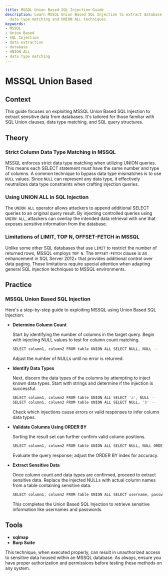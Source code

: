 ```yaml
---
title: MSSQL Union Based SQL Injection Guide
description: Learn MSSQL Union Based SQL Injection to extract database data. Understand
  data type matching and UNION ALL techniques.
keywords:
- MSSQL
- Union Based
- SQL Injection
- data extraction
- database
- UNION ALL
- data type matching
---
```


# MSSQL Union Based

## Context

This guide focuses on exploiting MSSQL Union Based SQL Injection to extract sensitive data from databases. It's tailored for those familiar with SQL Union clauses, data type matching, and SQL query structures.

## Theory

### Strict Column Data Type Matching in MSSQL

MSSQL enforces strict data type matching when utilizing UNION queries. This means each SELECT statement must have the same number and type of columns. A common technique to bypass data type mismatches is to use `NULL` values. Since `NULL` can represent any data type, it effectively neutralizes data type constraints when crafting injection queries.

### Using UNION ALL in SQL Injection

The `UNION ALL` operator allows attackers to append additional SELECT queries to an original query result. By injecting controlled queries using `UNION ALL`, attackers can overlay the intended data retrieval with one that exposes sensitive information from the database.

### Limitations of LIMIT, TOP N, OFFSET-FETCH in MSSQL

Unlike some other SQL databases that use `LIMIT` to restrict the number of returned rows, MSSQL employs `TOP N`. The `OFFSET-FETCH` clause is an enhancement in SQL Server 2012+ that provides additional control over data paging. These limitations require special attention when adapting general SQL injection techniques to MSSQL environments.

## Practice

### MSSQL Union Based SQL Injection

Here's a step-by-step guide to exploiting MSSQL using Union Based SQL Injection:

- **Determine Column Count**

    Start by identifying the number of columns in the target query. Begin with injecting NULL values to test for column count matching.
    
    ```bash
    SELECT column1, column2 FROM table UNION ALL SELECT NULL, NULL --
    ```

    Adjust the number of NULLs until no error is returned.

- **Identify Data Types**

    Next, discern the data types of the columns by attempting to inject known data types. Start with strings and determine if the injection is successful.

    ```bash
    SELECT column1, column2 FROM table UNION ALL SELECT 'a', NULL --
    SELECT column1, column2 FROM table UNION ALL SELECT NULL, 'b' --
    ```

    Check which injections cause errors or valid responses to infer column data types.

- **Validate Columns Using ORDER BY**

    Sorting the result set can further confirm valid column positions.

    ```bash
    SELECT column1, column2 FROM table UNION ALL SELECT NULL, NULL ORDER BY 1 --
    ```

    Evaluate the query response; adjust the ORDER BY index for accuracy.

- **Extract Sensitive Data**

    Once column count and data types are confirmed, proceed to extract sensitive data. Replace the injected NULLs with actual column names from a table containing sensitive data.

    ```bash
    SELECT column1, column2 FROM table UNION ALL SELECT username, password FROM users --
    ```

    This completes the Union Based SQL Injection to retrieve sensitive information like usernames and passwords.

## Tools

- **sqlmap**
- **Burp Suite** 

This technique, when executed properly, can result in unauthorized access to sensitive data housed within an MSSQL database. As always, ensure you have proper authorization and permissions before testing these methods on any system.